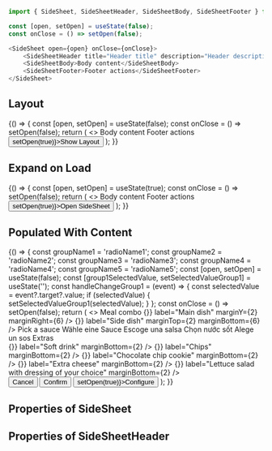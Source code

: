 
<Meta title="Components/SideSheet" component={SideSheet} />

~~~js
import { SideSheet, SideSheetHeader, SideSheetBody, SideSheetFooter } from '@deliveryhero/armor';

const [open, setOpen] = useState(false);
const onClose = () => setOpen(false);

<SideSheet open={open} onClose={onClose}>
    <SideSheetHeader title="Header title" description="Header description" />
    <SideSheetBody>Body content</SideSheetBody>
    <SideSheetFooter>Footer actions</SideSheetFooter>
</SideSheet>
~~~

## Layout

<Preview>
    <Story name="Minimum configuration" height="800px">
         {() => {
 const [open, setOpen] = useState(false);
 const onClose = () => setOpen(false);
 return (
     <>
         <SideSheet
             open={open}
             onClose={onClose}
         >
             <SideSheetHeader
                 title="Header title"
                 description="Header description"
             />
             <SideSheetBody>Body content</SideSheetBody>
             <SideSheetFooter>Footer actions</SideSheetFooter>
         </SideSheet>
         <Button onClick={() => setOpen(true)}>Show Layout</Button>
     </>
 );
     }}
    </Story>
</Preview>

## Expand on Load

<Preview>
    <Story name="Expand on Load" height="800px">
         {() => {
 const [open, setOpen] = useState(true);
 const onClose = () => setOpen(false);
 return (
     <>
         <SideSheet
             disableEffects
             open={open}
             onClose={onClose}
         >
             <SideSheetHeader
                 title="Header title"
                 description="Header description"
             />
             <SideSheetBody>Body content</SideSheetBody>
             <SideSheetFooter>Footer actions</SideSheetFooter>
         </SideSheet>
         <Button onClick={() => setOpen(true)}>Open SideSheet</Button>
     </>
 );
     }}
    </Story>
</Preview>

## Populated With Content

<Preview>
    <Story name="Populated With Content" height="800px">
         {() => {
const groupName1 = 'radioName1';
const groupName2 = 'radioName2';
const groupName3 = 'radioName3';
const groupName4 = 'radioName4';
const groupName5 = 'radioName5';
const [open, setOpen] = useState(false);
const [group1SelectedValue, setSelectedValueGroup1] = useState('');
const handleChangeGroup1 = (event) => {
    const selectedValue = event?.target?.value;
    if (selectedValue) {
        setSelectedValueGroup1(selectedValue);
    }
};
const onClose = () => setOpen(false);
return (
    <>
        <SideSheet
            open={open}
            onClose={onClose}
        >
            <SideSheetHeader
                title="Mix as you wish"
                description="Please pick your dish & drink combination"
            />
            <SideSheetBody>
                <Typography subSectionTitle marginTop={0}>
                    Meal combo
                </Typography>
                <Dropdown
                    options={['Biryani', 'Tacos', 'Pho', 'Risotto']}
                    onSelect={() => {}}
                    label="Main dish"
                    marginY={2}
                    marginRight={6}
                />
                <Dropdown
                    options={['French fries', 'Rice', 'Beans', 'Corn']}
                    onSelect={() => {}}
                    label="Side dish"
                    marginTop={2}
                    marginBottom={6}
                />
                <Box marginBottom={10}>
                    <Typography subSectionTitle>Pick a sauce</Typography>
                    <RadioGroup
                        name={groupName1}
                        selectedValue={group1SelectedValue}
                        onChange={handleChangeGroup1}
                        marginBottom={8}
                    >
                        <Radio value="val1" label="Mild" />
                        <Radio value="val2" label="Medium" />
                        <Radio value="val3" label="Spicy" />
                    </RadioGroup>
                </Box>
                <Box marginBottom={10}>
                    <Typography subSectionTitle>
                        Wähle eine Sauce
                    </Typography>
                    <RadioGroup
                        name={groupName2}
                        selectedValue={group1SelectedValue}
                        onChange={handleChangeGroup1}
                        marginBottom={8}
                    >
                        <Radio value="val1" label="Mild" />
                        <Radio value="val2" label="Medium" />
                        <Radio value="val3" label="Scharf" />
                    </RadioGroup>
                </Box>
                <Box marginBottom={10}>
                    <Typography subSectionTitle>
                        Escoge una salsa
                    </Typography>
                    <RadioGroup
                        name={groupName3}
                        selectedValue={group1SelectedValue}
                        onChange={handleChangeGroup1}
                        marginBottom={8}
                    >
                        <Radio value="val1" label="Leve" />
                        <Radio value="val2" label="Medio" />
                        <Radio value="val3" label="Picante" />
                    </RadioGroup>
                </Box>
                <Box marginBottom={10}>
                    <Typography subSectionTitle>Chọn nước sốt</Typography>
                    <RadioGroup
                        name={groupName4}
                        selectedValue={group1SelectedValue}
                        onChange={handleChangeGroup1}
                        marginBottom={8}
                    >
                        <Radio value="val1" label="Nhẹ" />
                        <Radio value="val2" label="Trung bình" />
                        <Radio value="val3" label="Vị cay" />
                    </RadioGroup>
                </Box>
                <Box marginBottom={10}>
                    <Typography subSectionTitle>Alege un sos</Typography>
                    <RadioGroup
                        name={groupName5}
                        selectedValue={group1SelectedValue}
                        onChange={handleChangeGroup1}
                        marginBottom={8}
                    >
                        <Radio value="val1" label="Blând" />
                        <Radio value="val2" label="Mediu" />
                        <Radio value="val3" label="Picant" />
                    </RadioGroup>
                </Box>
                <Box marginBottom={10}>
                    <Typography subSectionTitle marginTop={4}>
                        Extras
                    </Typography>
                    <div
                        style={{ display: 'flex', flexDirection: 'column' }}
                    >
                        <Checkbox
                            onChange={() => {}}
                            label="Soft drink"
                            marginBottom={2}
                        />
                        <Checkbox
                            onChange={() => {}}
                            label="Chips"
                            marginBottom={2}
                        />
                        <Checkbox
                            onChange={() => {}}
                            label="Chocolate chip cookie"
                            marginBottom={2}
                        />
                        <Checkbox
                            onChange={() => {}}
                            label="Extra cheese"
                            marginBottom={2}
                        />
                        <Checkbox
                            onChange={() => {}}
                            label="Lettuce salad with dressing of your choice"
                            marginBottom={2}
                        />
                    </div>
                </Box>
            </SideSheetBody>
            <SideSheetFooter>
                <Button tertiary onClick={onClose}>
                    Cancel
                </Button>
                <Button marginLeft={6} onClick={onClose}>
                    Confirm
                </Button>
            </SideSheetFooter>
        </SideSheet>
        <Button onClick={() => setOpen(true)}>Configure</Button>
    </>
);
     }}
    </Story>
</Preview>

## Properties of SideSheet

<Props of={SideSheet} />

## Properties of SideSheetHeader

<Props of={SideSheetHeader} />
